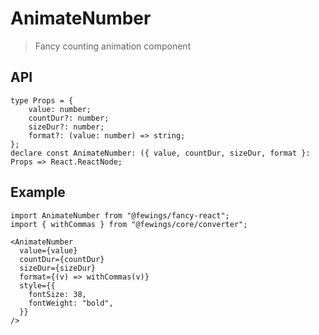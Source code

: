 
# AnimateNumber

> Fancy counting animation component

## API

```tsx
type Props = {
    value: number;
    countDur?: number;
    sizeDur?: number;
    format?: (value: number) => string;
};
declare const AnimateNumber: ({ value, countDur, sizeDur, format }: Props => React.ReactNode;
```

## Example

<AnimateNumberExample/>

```tsx
import AnimateNumber from "@fewings/fancy-react";
import { withCommas } from "@fewings/core/converter";

<AnimateNumber
  value={value}
  countDur={countDur}
  sizeDur={sizeDur}
  format={(v) => withCommas(v)}
  style={{
    fontSize: 38,
    fontWeight: "bold",
  }}
/>
```
